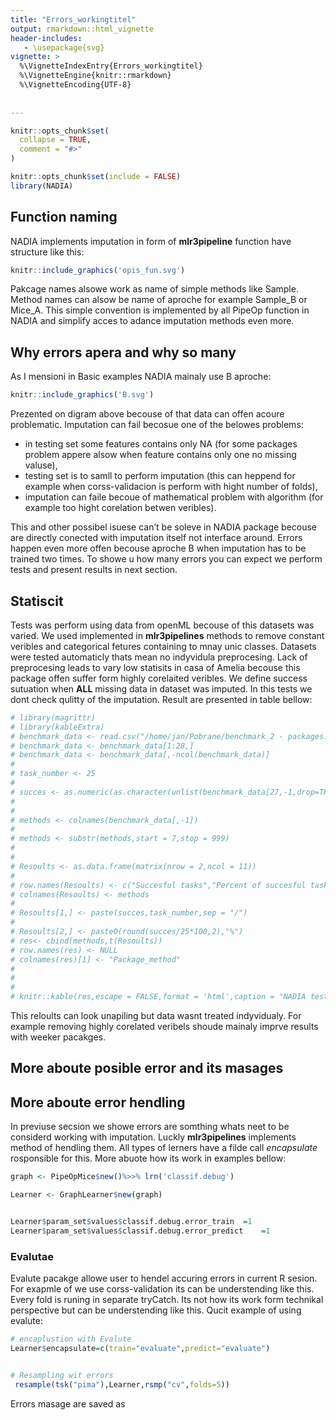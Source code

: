 ```yaml
---
title: "Errors_workingtitel"
output: rmarkdown::html_vignette
header-includes:
   - \usepackage{svg}
vignette: >
  %\VignetteIndexEntry{Errors_workingtitel}
  %\VignetteEngine{knitr::rmarkdown}
  %\VignetteEncoding{UTF-8}
  
  
---
```


```r
knitr::opts_chunk$set(
  collapse = TRUE,
  comment = "#>"
)
```

```r
knitr::opts_chunk$set(include = FALSE)
library(NADIA)
```

## Function naming 
NADIA implements imputation in form of **mlr3pipeline** function have structure like this: 
```r
knitr::include_graphics('opis_fun.svg')
```

Pakcage names alsowe work as name of simple methods like Sample. Method names can alsow be name of aproche for example Sample_B or Mice_A. This simple convention 
is implemented by all PipeOp function in NADIA and simplify acces to adance imputation methods even more.

## Why errors apera and why so many 



As I mensioni in Basic examples NADIA mainaly use B aproche:



```r
knitr::include_graphics('B.svg')
```


Prezented on digram above becouse of that data can offen acoure problematic. Imputation can fail becosue one of the belowes problems: 

 - in testing set some features contains only NA (for some packages problem appere alsow when feature contains only one no missing valuse),
 - testing set is to samll to perform imputation (this can heppend for example when corss-validacion is perform with hight number of folds),
 - imputation can faile becoue of mathematical problem with algorithm (for example too hight corelation betwen veribles).
 
This and other possibel isuese can't be soleve in NADIA package becouse are directly conected with imputation itself not interface around. Errors happen even more offen becouse aproche B when imputation has to be trained two times. To showe u how many errors you can expect we perform tests and present results in next section.

## Statiscit 

Tests was perform using data from openML becouse of this datasets was varied. We used implemented in **mlr3pipelines** methods to remove constant veribles and categorical fetures containing to mnay unic classes. Datasets were tested automaticly thats mean no indyvidula preprocesing. Lack of preprocesing leads to vary low statisits in casa of Amelia becouse this package offen suffer form highly corelaited veribles. We define success sutuation when **ALL** missing data in dataset was imputed. In this tests we dont check qulitty of the imputation. Result are presented in table bellow:


```r
# library(magrittr)
# library(kableExtra)
# benchmark_data <- read.csv("/home/jan/Pobrane/benchmark_2 - packages.csv")
# benchmark_data <- benchmark_data[1:28,]
# benchmark_data <- benchmark_data[,-ncol(benchmark_data)]
# 
# task_number <- 25
# 
# succes <- as.numeric(as.character(unlist(benchmark_data[27,-1,drop=TRUE])))
#                      
# 
# methods <- colnames(benchmark_data[,-1])
# 
# methods <- substr(methods,start = 7,stop = 999)
# 
# 
# Resoults <- as.data.frame(matrix(nrow = 2,ncol = 11)) 
# 
# row.names(Resoults) <- c("Succesful tasks","Percent of succesful tasks")
# colnames(Resoults) <- methods
# 
# Resoults[1,] <- paste(succes,task_number,sep = "/")
# 
# Resoults[2,] <- paste0(round(succes/25*100,2),"%")
# res<- cbind(methods,t(Resoults))
# row.names(res) <- NULL
# colnames(res)[1] <- "Package_method"
# 
# 
# 
# knitr::kable(res,escape = FALSE,format = 'html',caption = "NADIA test resoults") %>% column_spec(1:3,bold=TRUE) %>%row_spec(c(1,9),color = "white",background = "#FF5733") %>%row_spec(c(2,4,5,11),color = "white",background = "#F5A9A9") 
```

This reloults can look unapiling but data wasnt treated indyvidualy. For example removing highly corelated veribels shoude mainaly imprve results with weeker pacakges. 


## More aboute posible error and its masages



## More aboute error hendling 


In previuse secsion we showe errors are somthing whats neet to be considerd working with imputation. Luckly **mlr3pipelines** implements method of hendling them.
All types of lerners have a filde call *encapsulate* rosponsible for this. More abuote how its work in examples bellow:

```r


graph <- PipeOpMice$new()%>>% lrn('classif.debug')

Learner <- GraphLearner$new(graph)


Learner$param_set$values$classif.debug.error_train	=1 
Learner$param_set$values$classif.debug.error_predict	=1 
```



### Evalutae 
Evalute pacakge allowe user to hendel accuring errors in current R sesion. For exapmle of we use corss-validation its can be understending like this. Every fold 
is runing in separate tryCatch. Its not how its work form technikal perspective but can be understending like this.
Qucit example of using evalute:


```r



# encaplustion with Evalute 
Learner$encapsulate=c(train="evaluate",predict="evaluate")


# Resampling wit errors
 resample(tsk("pima"),Learner,rsmp("cv",folds=5))

```
Errors masage are saved as

